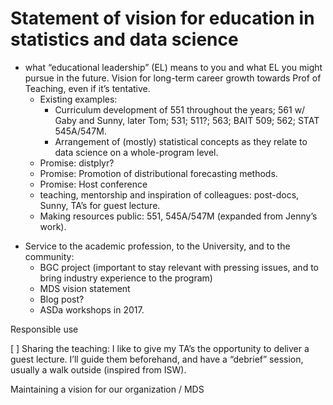 # Statement of vision for education in statistics and data science

- what "educational leadership" (EL) means to you and what EL you might pursue in the future. Vision for long-term career growth towards Prof of Teaching, even if it's tentative.
	- Existing examples:
		- Curriculum development of 551 throughout the years; 561 w/ Gaby and Sunny, later Tom; 531; 511?; 563; BAIT 509; 562; STAT 545A/547M.
		- Arrangement of (mostly) statistical concepts as they relate to data science on a whole-program level. 
	- Promise: distplyr?
	- Promise: Promotion of distributional forecasting methods.
	- Promise: Host conference
	- teaching, mentorship and inspiration of colleagues: post-docs, Sunny, TA's for guest lecture.
	- Making resources public: 551, 545A/547M (expanded from Jenny's work).

<!-- EL = an activity taken at UBC and elsewhere to advance innovation in teaching and learning with impact beyond one’s classroom -->

- Service to the academic profession, to the University, and to the community: 
	- BGC project (important to stay relevant with pressing issues, and to bring industry experience to the program)
	- MDS vision statement
	- Blog post?
	- ASDa workshops in 2017.

Responsible use

[ ] Sharing the teaching: I like to give my TA's the opportunity to deliver a guest lecture. I'll guide them beforehand, and have a "debrief" session, usually a walk outside (inspired from ISW).

Maintaining a vision for our organization / MDS